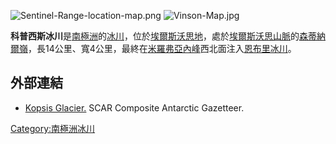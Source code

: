 [[Image:Sentinel-Range-location-map.png|thumb]]
[[Image:Vinson-Map.jpg|thumb]]

{{coord|78|03|20|S|85|16|00|W|display=title}}

'''科普西斯冰川'''是[[南極洲|南極洲]]的[[冰川|冰川]]，位於[[埃爾斯沃思地|埃爾斯沃思地]]，處於[[埃爾斯沃思山脈|埃爾斯沃思山脈]]的[[森蒂納爾嶺|森蒂納爾嶺]]，長14公里、寬4公里，最終在[[米羅弗亞內峰|米羅弗亞內峰]]西北面注入[[恩布里冰川|恩布里冰川]]。

==外部連結==
* [http://data.aad.gov.au/aadc/gaz/scar/display_name.cfm?gaz_id=137260 Kopsis Glacier.] SCAR Composite Antarctic Gazetteer.

{{DEFAULTSORT:Kopsis Glacier}}
[[Category:南極洲冰川|Category:南極洲冰川]]


{{EllsworthLand-geo-stub}}